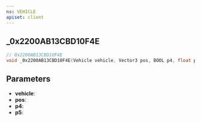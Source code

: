 ```yaml
---
ns: VEHICLE
apiset: client
---
```

## _0x2200AB13CBD10F4E

```c
// 0x2200AB13CBD10F4E
void _0x2200AB13CBD10F4E(Vehicle vehicle, Vector3 pos, BOOL p4, float p5);
```


## Parameters
* **vehicle**:
* **pos**:
* **p4**:
* **p5**: